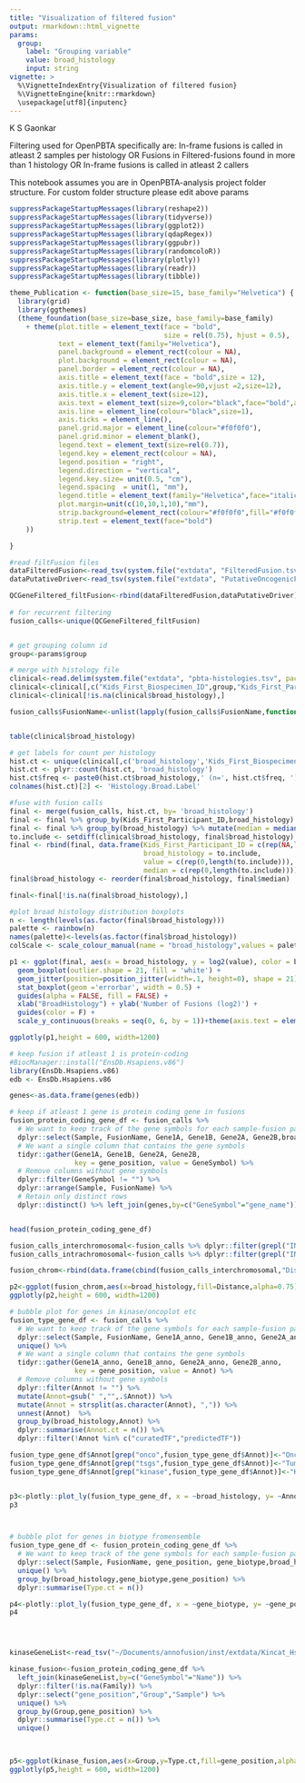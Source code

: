 ```yaml
---
title: "Visualization of filtered fusion"
output: rmarkdown::html_vignette
params:
  group:
    label: "Grouping variable"
    value: broad_histology
    input: string
vignette: >
  %\VignetteIndexEntry{Visualization of filtered fusion}
  %\VignetteEngine{knitr::rmarkdown}
  \usepackage[utf8]{inputenc}
---
```


K S Gaonkar

Filtering used for OpenPBTA specifically are:
In-frame fusions is called in atleast 2 samples per histology OR
Fusions in Filtered-fusions found in more than 1 histology OR
In-frame fusions is called in atleast 2 callers

This notebook assumes you are in OpenPBTA-analysis project folder structure. For custom folder structure please edit above params

```r
suppressPackageStartupMessages(library(reshape2))
suppressPackageStartupMessages(library(tidyverse))
suppressPackageStartupMessages(library(ggplot2))
suppressPackageStartupMessages(library(qdapRegex))
suppressPackageStartupMessages(library(ggpubr))
suppressPackageStartupMessages(library(randomcoloR))
suppressPackageStartupMessages(library(plotly))
suppressPackageStartupMessages(library(readr))
suppressPackageStartupMessages(library(tibble))

theme_Publication <- function(base_size=15, base_family="Helvetica") {
  library(grid)
  library(ggthemes)
  (theme_foundation(base_size=base_size, base_family=base_family)
    + theme(plot.title = element_text(face = "bold",
                                      size = rel(0.75), hjust = 0.5),
            text = element_text(family="Helvetica"),
            panel.background = element_rect(colour = NA),
            plot.background = element_rect(colour = NA),
            panel.border = element_rect(colour = NA),
            axis.title = element_text(face = "bold",size = 12),
            axis.title.y = element_text(angle=90,vjust =2,size=12),
            axis.title.x = element_text(size=12),
            axis.text = element_text(size=9,color="black",face="bold",angle = 60,hjust = 1),
            axis.line = element_line(colour="black",size=1),
            axis.ticks = element_line(),
            panel.grid.major = element_line(colour="#f0f0f0"),
            panel.grid.minor = element_blank(),
            legend.text = element_text(size=rel(0.7)),
            legend.key = element_rect(colour = NA),
            legend.position = "right",
            legend.direction = "vertical",
            legend.key.size= unit(0.5, "cm"),
            legend.spacing  = unit(1, "mm"),
            legend.title = element_text(family="Helvetica",face="italic",size=rel(0.7)),
            plot.margin=unit(c(10,10,1,10),"mm"),
            strip.background=element_rect(colour="#f0f0f0",fill="#f0f0f0"),
            strip.text = element_text(face="bold")
    ))

}


```


```r
#read filtFusion files
dataFilteredFusion<-read_tsv(system.file("extdata", "FilteredFusion.tsv", package = "annoFuse")) %>% as.data.frame()
dataPutativeDriver<-read_tsv(system.file("extdata", "PutativeOncogenicFusion.tsv", package = "annoFuse")) %>% as.data.frame()

QCGeneFiltered_filtFusion<-rbind(dataFilteredFusion,dataPutativeDriver)
  
# for recurrent filtering
fusion_calls<-unique(QCGeneFiltered_filtFusion)


# get grouping column id
group<-params$group

# merge with histology file
clinical<-read.delim(system.file("extdata", "pbta-histologies.tsv", package = "annoFuse"),stringsAsFactors = FALSE)
clinical<-clinical[,c("Kids_First_Biospecimen_ID",group,"Kids_First_Participant_ID","disease_type_new")]
clinical<-clinical[!is.na(clinical$broad_histology),]

fusion_calls$FusionName<-unlist(lapply(fusion_calls$FusionName,function(x) rm_between(x, "(", ")", extract = F)))


table(clinical$broad_histology)
```


```r

# get labels for count per histology
hist.ct <- unique(clinical[,c('broad_histology','Kids_First_Biospecimen_ID','disease_type_new')])
hist.ct <- plyr::count(hist.ct, 'broad_histology')
hist.ct$freq <- paste0(hist.ct$broad_histology,' (n=', hist.ct$freq, ')')
colnames(hist.ct)[2] <- 'Histology.Broad.Label'

#fuse with fusion calls
final <- merge(fusion_calls, hist.ct, by= 'broad_histology')
final <- final %>% group_by(Kids_First_Participant_ID,broad_histology) %>% summarise(value = n())
final <- final %>% group_by(broad_histology) %>% mutate(median = median(value)) %>% as.data.frame()
to.include <- setdiff(clinical$broad_histology, final$broad_histology)
final <- rbind(final, data.frame(Kids_First_Participant_ID = c(rep(NA,length(to.include))),
                                 broad_histology = to.include,
                                 value = c(rep(0,length(to.include))),
                                 median = c(rep(0,length(to.include)))))
final$broad_histology <- reorder(final$broad_histology, final$median)

final<-final[!is.na(final$broad_histology),]


```


```r

#plot broad histology distribution boxplots
n <- length(levels(as.factor(final$broad_histology)))
palette <- rainbow(n)
names(palette)<-levels(as.factor(final$broad_histology))
colScale <- scale_colour_manual(name = "broad_histology",values = palette)

p1 <- ggplot(final, aes(x = broad_histology, y = log2(value), color = broad_histology, alpha = 0.75)) +
  geom_boxplot(outlier.shape = 21, fill = 'white') +
  geom_jitter(position=position_jitter(width=.1, height=0), shape = 21) +
  stat_boxplot(geom ='errorbar', width = 0.5) +
  guides(alpha = FALSE, fill = FALSE) +
  xlab("BroadHistology") + ylab('Number of Fusions (log2)') +
  guides(color = F) +
  scale_y_continuous(breaks = seq(0, 6, by = 1))+theme(axis.text = element_text(size=9,color="black",face="bold",angle = 45,hjust = 1))+colScale+theme_Publication()+ggtitle("Broad histology distribution")

ggplotly(p1,height = 600, width=1200)

```


```r

# keep fusion if atleast 1 is protein-coding 
#BiocManager::install("EnsDb.Hsapiens.v86")
library(EnsDb.Hsapiens.v86)
edb <- EnsDb.Hsapiens.v86

genes<-as.data.frame(genes(edb))

# keep if atleast 1 gene is protein coding gene in fusions
fusion_protein_coding_gene_df <- fusion_calls %>%
  # We want to keep track of the gene symbols for each sample-fusion pair
  dplyr::select(Sample, FusionName, Gene1A, Gene1B, Gene2A, Gene2B,broad_histology) %>%
  # We want a single column that contains the gene symbols
  tidyr::gather(Gene1A, Gene1B, Gene2A, Gene2B,
                key = gene_position, value = GeneSymbol) %>%
  # Remove columns without gene symbols
  dplyr::filter(GeneSymbol != "") %>%
  dplyr::arrange(Sample, FusionName) %>%
  # Retain only distinct rows
  dplyr::distinct() %>% left_join(genes,by=c("GeneSymbol"="gene_name"))


head(fusion_protein_coding_gene_df)
```




```r
fusion_calls_interchromosomal<-fusion_calls %>% dplyr::filter(grepl("INTERCHROMOSOMAL",annots))
fusion_calls_intrachromosomal<-fusion_calls %>% dplyr::filter(grepl("INTRACHROMOSOMAL",annots))

fusion_chrom<-rbind(data.frame(cbind(fusion_calls_interchromosomal,"Distance"=rep("INTERCHROMOSOMAL",nrow(fusion_calls_interchromosomal)))),cbind(fusion_calls_intrachromosomal,"Distance"=rep("INTRACHROMOSOMAL",nrow(fusion_calls_intrachromosomal)))) %>% unique()

p2<-ggplot(fusion_chrom,aes(x=broad_histology,fill=Distance,alpha=0.75))+geom_bar()+theme_Publication()+theme(axis.text = element_text(size=9,color="black",face="bold",angle = 60,hjust = 1),legend.position = "bottom",legend.text = element_text(size=rel(0.7)),)+ggtitle("Chromosomal Distance")+xlab("BroadHistology")+guides(alpha=FALSE)
ggplotly(p2,height = 600, width=1200)


```






```r
# bubble plot for genes in kinase/oncoplot etc
fusion_type_gene_df <- fusion_calls %>%
  # We want to keep track of the gene symbols for each sample-fusion pair
  dplyr::select(Sample, FusionName, Gene1A_anno, Gene1B_anno, Gene2A_anno, Gene2B_anno,broad_histology) %>%
  unique() %>%
  # We want a single column that contains the gene symbols
  tidyr::gather(Gene1A_anno, Gene1B_anno, Gene2A_anno, Gene2B_anno,
                key = gene_position, value = Annot) %>%
  # Remove columns without gene symbols
  dplyr::filter(Annot != "") %>%
  mutate(Annot=gsub(" ","",.$Annot)) %>%
  mutate(Annot = strsplit(as.character(Annot), ",")) %>% 
  unnest(Annot)  %>%
  group_by(broad_histology,Annot) %>% 
  dplyr::summarise(Annot.ct = n()) %>%
  dplyr::filter(!Annot %in% c("curatedTF","predictedTF"))

fusion_type_gene_df$Annot[grep("onco",fusion_type_gene_df$Annot)]<-"Oncogene"
fusion_type_gene_df$Annot[grep("tsgs",fusion_type_gene_df$Annot)]<-"TumorSuppressorGene"
fusion_type_gene_df$Annot[grep("kinase",fusion_type_gene_df$Annot)]<-"Kinase"


p3<-plotly::plot_ly(fusion_type_gene_df, x = ~broad_histology, y= ~Annot.ct, type = 'scatter', mode = 'markers', size = ~Annot.ct, color = ~Annot,sizes=c(1,max(fusion_type_gene_df$Annot.ct)),height = 600, width=1200)
p3




```



```r

# bubble plot for genes in biotype fromensemble
fusion_type_gene_df <- fusion_protein_coding_gene_df %>%
  # We want to keep track of the gene symbols for each sample-fusion pair
  dplyr::select(Sample, FusionName, gene_position, gene_biotype,broad_histology) %>%
  unique() %>%
  group_by(broad_histology,gene_biotype,gene_position) %>% 
  dplyr::summarise(Type.ct = n())

p4<-plotly::plot_ly(fusion_type_gene_df, x = ~gene_biotype, y= ~gene_position, type = 'scatter', mode = 'markers', size = ~Type.ct, color = ~gene_position,sizes=c(1,max(fusion_type_gene_df$Type.ct)),height = 600, width=1200)
p4





```





```r
kinaseGeneList<-read_tsv("~/Documents/annofusion/inst/extdata/Kincat_Hsap.08.02.txt")

kinase_fusion<-fusion_protein_coding_gene_df %>%
  left_join(kinaseGeneList,by=c("GeneSymbol"="Name")) %>%
  dplyr::filter(!is.na(Family)) %>%
  dplyr::select("gene_position","Group","Sample") %>%
  unique() %>%
  group_by(Group,gene_position) %>% 
  dplyr::summarise(Type.ct = n()) %>% 
  unique()
  


p5<-ggplot(kinase_fusion,aes(x=Group,y=Type.ct,fill=gene_position,alpha=0.75))+geom_col()+scale_color_brewer(palette="Pastel2")+scale_fill_brewer(palette="Pastel2")+theme_Publication()+ylab("Count")+theme(legend.position = "bottom")+ggtitle("Kinase group distribution")+guides(alpha=FALSE)
ggplotly(p5,height = 600, width=1200)


```












